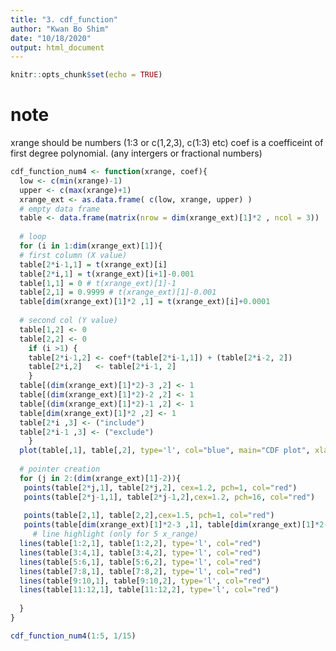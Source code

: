```yaml
---
title: "3. cdf_function"
author: "Kwan Bo Shim"
date: "10/18/2020"
output: html_document
---
```


```r
knitr::opts_chunk$set(echo = TRUE)
```

# note #
xrange should be numbers (1:3 or c(1,2,3), c(1:3) etc)
coef is a coefficeint of first degree polynomial. (any intergers or fractional numbers)


```r

cdf_function_num4 <- function(xrange, coef){
  low <- c(min(xrange)-1)
  upper <- c(max(xrange)+1)
  xrange_ext <- as.data.frame( c(low, xrange, upper) )
  # empty data frame
  table <- data.frame(matrix(nrow = dim(xrange_ext)[1]*2 , ncol = 3))
  
  # loop
  for (i in 1:dim(xrange_ext)[1]){
  # first column (X value)
  table[2*i-1,1] = t(xrange_ext)[i]
  table[2*i,1] = t(xrange_ext)[i+1]-0.001
  table[1,1] = 0 # t(xrange_ext)[1]-1
  table[2,1] = 0.9999 # t(xrange_ext)[1]-0.001
  table[dim(xrange_ext)[1]*2 ,1] = t(xrange_ext)[i]+0.0001
  
  # second col (Y value)
  table[1,2] <- 0
  table[2,2] <- 0 
    if (i >1) {
    table[2*i-1,2] <- coef*(table[2*i-1,1]) + (table[2*i-2, 2])
    table[2*i,2]   <- table[2*i-1, 2]
    }
  table[(dim(xrange_ext)[1]*2)-3 ,2] <- 1
  table[(dim(xrange_ext)[1]*2)-2 ,2] <- 1  
  table[(dim(xrange_ext)[1]*2)-1 ,2] <- 1
  table[dim(xrange_ext)[1]*2 ,2] <- 1
  table[2*i ,3] <- ("include")
  table[2*i-1 ,3] <- ("exclude")
    }
  plot(table[,1], table[,2], type='l', col="blue", main="CDF plot", xlab="X variables", ylab="Cumulative probabilities", lty=2) 
  
  # pointer creation
  for (j in 2:(dim(xrange_ext)[1]-2)){
   points(table[2*j,1], table[2*j,2], cex=1.2, pch=1, col="red")
   points(table[2*j-1,1], table[2*j-1,2],cex=1.2, pch=16, col="red")
   
   points(table[2,1], table[2,2],cex=1.5, pch=1, col="red")
   points(table[dim(xrange_ext)[1]*2-3 ,1], table[dim(xrange_ext)[1]*2-3, 2], cex=1.2, pch=16, col="red")  
     # line highlight (only for 5 x_range)
  lines(table[1:2,1], table[1:2,2], type='l', col="red")
  lines(table[3:4,1], table[3:4,2], type='l', col="red")
  lines(table[5:6,1], table[5:6,2], type='l', col="red")
  lines(table[7:8,1], table[7:8,2], type='l', col="red")
  lines(table[9:10,1], table[9:10,2], type='l', col="red")
  lines(table[11:12,1], table[11:12,2], type='l', col="red")
  
  }
}

```


```r
cdf_function_num4(1:5, 1/15)
```


